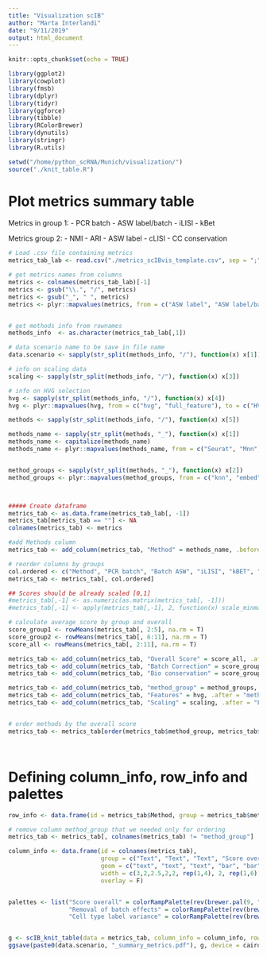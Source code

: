 ```yaml
---
title: "Visualization scIB"
author: "Marta Interlandi"
date: "9/11/2019"
output: html_document
---
```


```r
knitr::opts_chunk$set(echo = TRUE)
```


```r
library(ggplot2)
library(cowplot)
library(fmsb)
library(dplyr)
library(tidyr)
library(ggforce)
library(tibble)
library(RColorBrewer)
library(dynutils)
library(stringr)
library(R.utils)

setwd("/home/python_scRNA/Munich/visualization/")
source("./knit_table.R")


```

# Plot metrics summary table

Metrics in group 1:
- PCR batch
- ASW label/batch
- iLISI
- kBet

Metrics group 2:
- NMI
- ARI
- ASW label
- cLISI
- CC conservation

```r
# Load .csv file containing metrics 
metrics_tab_lab <- read.csv("./metrics_scIBvis_template.csv", sep = ";") ## change sep in case you have ","

# get metrics names from columns
metrics <- colnames(metrics_tab_lab)[-1]
metrics <- gsub("\\.", "/", metrics)
metrics <- gsub("_", " ", metrics)
metrics <- plyr::mapvalues(metrics, from = c("ASW label", "ASW label/batch", "cell cycle conservation", "iso label"), to = c("Cell type ASW", "Batch ASW", "CC conservation", "Isolated label"))


# get methods info from rownames
methods_info  <- as.character(metrics_tab_lab[,1])

# data scenario name to be save in file name
data.scenario <- sapply(str_split(methods_info, "/"), function(x) x[1])[1]

# info on scaling data
scaling <- sapply(str_split(methods_info, "/"), function(x) x[3])

# info on HVG selection
hvg <- sapply(str_split(methods_info, "/"), function(x) x[4])
hvg <- plyr::mapvalues(hvg, from = c("hvg", "full_feature"), to = c("HVG", "FULL"))

methods <- sapply(str_split(methods_info, "/"), function(x) x[5])

methods_name <- sapply(str_split(methods, "_"), function(x) x[1])
methods_name <- capitalize(methods_name)
methods_name <- plyr::mapvalues(methods_name, from = c("Seurat", "Mnn", "Bbknn", "Trvae"), to = c("Seurat v3", "MNN", "BBKNN", "TrVAE"))


method_groups <- sapply(str_split(methods, "_"), function(x) x[2])
method_groups <- plyr::mapvalues(method_groups, from = c("knn", "embed", "full"), to = c("KNN", "Embeddings", "Features"))



##### Create dataframe 
metrics_tab <- as.data.frame(metrics_tab_lab[, -1])
metrics_tab[metrics_tab == ""] <- NA
colnames(metrics_tab) <- metrics

#add Methods column
metrics_tab <- add_column(metrics_tab, "Method" = methods_name, .before = 1)

# reorder columns by groups
col.ordered <- c("Method", "PCR batch", "Batch ASW", "iLISI", "kBET", "NMI cluster/label", "ARI cluster/label", "Cell type ASW", "cLISI", "CC conservation", "Isolated label")
metrics_tab <- metrics_tab[, col.ordered]

## Scores should be already scaled [0,1]
#metrics_tab[,-1] <- as.numeric(as.matrix(metrics_tab[, -1]))
#metrics_tab[,-1] <- apply(metrics_tab[,-1], 2, function(x) scale_minmax(x))

# calculate average score by group and overall
score_group1 <- rowMeans(metrics_tab[, 2:5], na.rm = T)
score_group2 <- rowMeans(metrics_tab[, 6:11], na.rm = T)
score_all <- rowMeans(metrics_tab[, 2:11], na.rm = T) 

metrics_tab <- add_column(metrics_tab, "Overall Score" = score_all, .after = "Method")
metrics_tab <- add_column(metrics_tab, "Batch Correction" = score_group1, .after = "Overall Score")
metrics_tab <- add_column(metrics_tab, "Bio conservation" = score_group2, .after = "kBET")

metrics_tab <- add_column(metrics_tab, "method_group" = method_groups, .after = "Method")
metrics_tab <- add_column(metrics_tab, "Features" = hvg, .after = "method_group")
metrics_tab <- add_column(metrics_tab, "Scaling" = scaling, .after = "Features")


# order methods by the overall score
metrics_tab <- metrics_tab[order(metrics_tab$method_group, metrics_tab$`Overall Score`,  decreasing = T), ]




```


# Defining column_info, row_info and palettes

```r

row_info <- data.frame(id = metrics_tab$Method, group = metrics_tab$method_group)  

# remove column method_group that we needed only for ordering
metrics_tab <- metrics_tab[, colnames(metrics_tab) != "method_group"]

column_info <- data.frame(id = colnames(metrics_tab),
                          group = c("Text", "Text", "Text", "Score overall", rep("Removal of batch effects", 5), rep("Cell type label variance", 7)), 
                          geom = c("text", "text", "text", "bar", "bar", rep("circle", 4), "bar", rep("circle", 6)),
                          width = c(3,2,2.5,2,2, rep(1,4), 2, rep(1,6)),
                          overlay = F)


palettes <- list("Score overall" = colorRampPalette(rev(brewer.pal(9, "YlGnBu")))(nrow(metrics_tab)),
                 "Removal of batch effects" = colorRampPalette(rev(brewer.pal(9, "BuPu")))(nrow(metrics_tab)),
                 "Cell type label variance" = colorRampPalette(rev(brewer.pal(9, "RdPu")))(nrow(metrics_tab)))


g <- scIB_knit_table(data = metrics_tab, column_info = column_info, row_info = row_info, palettes = palettes)  
ggsave(paste0(data.scenario, "_summary_metrics.pdf"), g, device = cairo_pdf, width = g$width/4, height = g$height/4)





```
